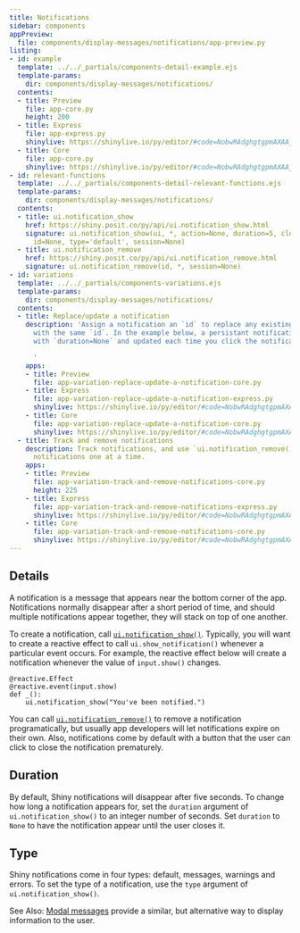 ```yaml
---
title: Notifications
sidebar: components
appPreview:
  file: components/display-messages/notifications/app-preview.py
listing:
- id: example
  template: ../../_partials/components-detail-example.ejs
  template-params:
    dir: components/display-messages/notifications/
  contents:
  - title: Preview
    file: app-core.py
    height: 200
  - title: Express
    file: app-express.py
    shinylive: https://shinylive.io/py/editor/#code=NobwRAdghgtgpmAXAAjFADugdOgnmAGlQGMB7CAFzkqVQDMAnUmZAZwAsBLCXZTmdKQYVkDOFGIVOANzgAdCI2ZsuPLHAAe6Ma1Z8BQkd3QBXCkROcFCirnRw9AXmTA5YACZw6UEwBsKbkRu8LpQAObyhMhuAO5QDBDcYYHRYHAMTAxuALrWEJZYxmYA+gxQ7pykxQBGZhTkrAAUbrb2KW4AcqRSdJzEUFLkyAAqdpFErQ5E3L7ccI7DDCZwAJQKBUUUxRKDEDV15M1gHKQx7WAAyuynyF09fQOVEG5rz28AAmI7MnDqdHRwSQKT7iSQ-dSySiNTZYE4xV6eOgqU7FCDdTi9fq7RorRAKZAE5CTYoUDQiZxuNH3LFPNx8JEwyY45COCkeLw+fx0uC+VhwPgQUwULBM16E5AFKkYh67Ypw5oQcXiuhuYZcPQgYmkigAX2QMU4vl8yAqrAw9niyCgdCoDGQACY2IDyO5WFhAvilQTJo5GWMcQRPV73CYyrtHPbA4rCa8omBJrR45oKGAddkgA
  - title: Core
    file: app-core.py
    shinylive: https://shinylive.io/py/editor/#code=NobwRAdghgtgpmAXAAjFADugdOgnmAGlQGMB7CAFzkqVQDMAnUmZAZwAsBLCXZTmdKQYVkAQUxEGcKMQqcAbnCIBXTgB0IGirnRxWyALzJgasABM4dKMoA2FU0VPxWrKAHM4D5KYDuUBhDcbl6mcAxMDKYAuhoaGOgA+qqGyKo47nAJdDaqZgAUGshFqZxY3OjKFAkMUGacpAkARpUU5KwFYNq6IWAAcqRydJzEUHLkyAAqOp6EyF16RNw23HAGEwzKcACUBIXFaeWVCTJjEE0t5B0cpD49AMrsN8j9g8Oj9ZpgOxpbsZoQFjobDCigYeUOFCIpEqFUhwJcHy2iD2RQAAlITgo4FhLHQ4LIUch0dJZFicYpKOCILCsNcfL8IMVkIDkAk8kjCUz5gkKAAPERGUwQAacIYjU6mPhAiFYebswyC8yWax2SVwGysOB8amVWXTdl-JlMtLC17ij4JOkFRlG210UwTLj6EDcvkUAC+yB8nBsNmZnFcmGkDGQUDoVBDACZgWQAawsA5Oba5tMDDK5d8bcnimZlDVTgZI7ss0aGX94ilxOg8vEkpwiJqGKCGbNOtNaJ04PywO6okA
- id: relevant-functions
  template: ../../_partials/components-detail-relevant-functions.ejs
  template-params:
    dir: components/display-messages/notifications/
  contents:
  - title: ui.notification_show
    href: https://shiny.posit.co/py/api/ui.notification_show.html
    signature: ui.notification_show(ui, *, action=None, duration=5, close_button=True,
      id=None, type='default', session=None)
  - title: ui.notification_remove
    href: https://shiny.posit.co/py/api/ui.notification_remove.html
    signature: ui.notification_remove(id, *, session=None)
- id: variations
  template: ../../_partials/components-variations.ejs
  template-params:
    dir: components/display-messages/notifications/
  contents:
  - title: Replace/update a notification
    description: 'Assign a notification an `id` to replace any existing notification
      with the same `id`. In the example below, a persistant notification is created
      with `duration=None` and updated each time you click the notification button.

      '
    apps:
    - title: Preview
      file: app-variation-replace-update-a-notification-core.py
    - title: Express
      file: app-variation-replace-update-a-notification-express.py
      shinylive: https://shinylive.io/py/editor/#code=NobwRAdghgtgpmAXAAjFADugdOgnmAGlQGMB7CAFzkqVQDMAnUmZAZwAsBLCXZTmdKQYVkDOFGIVOANzgAdCI2ZsuPLHAAe6Ma1Z8BQkd3QBXCkROcFCy1mNmA+hKnkHAIzMVyACjlgOpADufkR+AMrsQcgAcqRSdJzEUC4QfgCU1qkQAAJizjJw6nR0cJIKueKSBeqylN72FFgBgRkQACZwdCpBDkIOJuhtyXAOEHGcCUkp3mmICsgLyLZj8YnJnK7NvhCLu8h0fgCapCbIxAA2iQDWcG3IFOxwyBFRHhReOyANTZGBMwC+934cFYWBC8z2CzaJgY63IAF5YhA4AQIZCAMRnZjoKBie6kZCBdjJZDEzDUPQTZC4E5YmDwSjIE4iB5PS7I5BuODnIJovacNrwvzwXRQADm8kIfNahFQFFw6AQKDAVA0FDA-wAukA
    - title: Core
      file: app-variation-replace-update-a-notification-core.py
      shinylive: https://shinylive.io/py/editor/#code=NobwRAdghgtgpmAXAAjFADugdOgnmAGlQGMB7CAFzkqVQDMAnUmZAZwAsBLCXZTmdKQYVkAQUxEGcKMQqcAbnCIBXTgB0IGjOgD6q5AF5kqnFADmcHXQA2qgCYAKDchfHOWbumUUdMueR0AI28KcicwDlIAdzVCZFiAZXZo5AA5Ujk6TmIof00wAEoCDQKNMog7ODo2OAZFBgdPbyJSby8KIlY4VlZOcgLEZ1cAASk-BTgsAFE6OjhZIZdR6VkJrDhFSkaIdqxIqNKIV2RK6v2dIT10O1zLCAzOLJy8hwHF47cse8zs3L6IHT7JxHD6guixACarWQxGs2QA1nA7MgKOw4MgkilghRQkcQE0KHtklFXgBfFH8bpYWLFEGg452ZQMP7kAzpCBKd705AAYhhzHQUCkKNIyCi7FyyAlmGorD41Vw0LIMHglGQrREqPRcI5yECcGs0S59M4dgMsXgPXMcBpxpch3K2kMYkwDm0ek4nVq9UOcTAFFw6AQKH9cAAHhQwKSALpAA
  - title: Track and remove notifications
    description: Track notifications, and use `ui.notification_remove()` to remove
      notifications one at a time.
    apps:
    - title: Preview
      file: app-variation-track-and-remove-notifications-core.py
      height: 225
    - title: Express
      file: app-variation-track-and-remove-notifications-express.py
      shinylive: https://shinylive.io/py/editor/#code=NobwRAdghgtgpmAXAAjFADugdOgnmAGlQGMB7CAFzkqVQDMAnUmZAZwAsBLCXZTmdKQYVkDOFGIVOANzgAdCI2ZsuPLHAAe6Ma1Z8BQkd3QBXCkROcFCy1mNmA+hKnkHAIzMVyACjlgOpADufkR+AMrsQcgAcqRSdJzEUC4QfgCUNpx2EKYUTpKcrh4UXhC+YGIwpLIhyH4ASnBVsjFxnAlJKenWEJwAJqwoADacrBTAYwwAusgAvMjAUwoQKNwi8wAMPQoAAmLOMnBYAKJ0dHCSu-sFsuqylN72FFgBgRkQfXB0yA7eaYgKZBA5AAcyGpDcUCGfAGgOBYIhUOQqQgwOQAGJkGEoC0KOw4MgAJIAEWQdCEoia1SRQ2ScAYcKB-TmyFsEDaHWShQgDle5QAsnBdFAQQS-MgANRsCgMbwQNJEPomBhc8izWIQODvNH9VhYDDoah9R59bXA1ES+YARm2ED24huR1O50uduuUlucHuFEeOTMWEq1S1Ck+31+-0ZoPBkOhusj7Rhg0jaLZHMSqp5gdkJr1gnQf3ehFQFFwhtoYCoGgoYAAvlMgA
    - title: Core
      file: app-variation-track-and-remove-notifications-core.py
      shinylive: https://shinylive.io/py/editor/#code=NobwRAdghgtgpmAXAAjFADugdOgnmAGlQGMB7CAFzkqVQDMAnUmZAZwAsBLCXZTmdKQYVkAQUxEGcKMQqcAbnCIBXTgB0IGjOgD6q5AF5kqnFADmcHXQA2qgCYAKDchfHOWbumUUdMueR0AI28KcicwDlIAdzVCZFiAZXZo5AA5Ujk6TmIof00wAEoCZ1cTT29fWU4A4IpQiHCpGFJFWKJYgCU4ZsU0jM4snLzYoo0CjQmIOzg6NjgGRQYHcooiUm8vVbnWVmqIAsQSl047VhRrTlYKYCuGAF1DZGA7o+QIFG4RIwAGSddkAACUj8CjgWAAonQ6HBZK8gdIqoosHBFJRlhBNlhIlFxhB-tNZjoHAdXv8IORrKQctY+KdSa5yRBKdS3vSXABiZAJKC9CjsODIACSABFkHQhMgmi0oDTrLl5mzaY8TOTMtlcnsdNinHj-nqXHRYuk1UM9sgQBAAL5tZB2ZQMDXkAzpCBKZDESmsSy1eoGABiMq9itx+uOpyw2mojhOIdDeIA1EYAIx-VzwkFIyHQ2G6lzpxFglHUCjozFSxSxlwE5BEkm5vWM5ky2msRUDFuHeuhtxYVUDdV5HTluDLcOCdDE3GTbSPcQT7R6ThEL0Lea4uJgCi4dAIFCbuAADwoYEtdyAA
---
```


:::{#example}
:::

:::{#relevant-functions}
:::

## Details

A notification is a message that appears near the bottom corner of the app. Notifications normally disappear after a short period of time, and should multiple notifications appear together, they will stack on top of one another.

To create a notification, call [`ui.notification_show()`](https://shiny.posit.co/py/api/ui.notification_show.html). Typically, you will want to create a reactive effect to call `ui.show_notification()` whenever a particular event occurs. For example, the reactive effect below will create a notification whenever the value of `input.show()` changes.

```.python
@reactive.Effect
@reactive.event(input.show)
def _():
    ui.notification_show("You've been notified.")
```

You can call [`ui.notification_remove()`](https://shiny.posit.co/py/api/ui.notification_remove.html) to remove a notification programatically, but usually app developers will let notifications expire on their own. Also, notifications come by default with a button that the user can click to close the notification prematurely.

## Duration

By default, Shiny notifications will disappear after five seconds. To change how long a notification appears for, set the `duration` argument of `ui.notification_show()` to an integer number of seconds. Set `duration` to `None` to have the notification appear until the user closes it.

## Type

Shiny notifications come in four types: default, messages, warnings and errors. To set the type of a notification, use the `type` argument of `ui.notification_show()`.

See Also: [Modal messages](../modal/index.qmd) provide a similar, but alternative way to display information to the user.

:::{#variations}
:::
